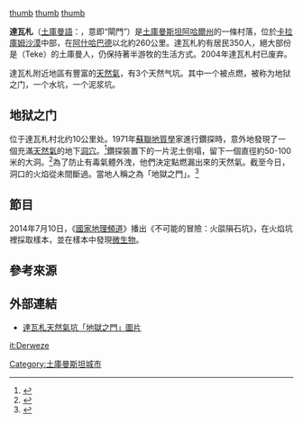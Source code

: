 
{{Infobox settlement
|official_name = 達瓦札
|native_name = Derweze
|image_skyline =
|imagesize =
|image_caption =
|image_flag =
|image_seal =
|image_map =
|map_caption =
|pushpin_map = Turkmenistan
|pushpin_label_position =bottom
|pushpin_mapsize        = 300
|pushpin_map_caption    =達瓦札於土庫曼斯坦的位置
|coordinates_region = TM
|subdivision_type = [[世界政區索引|國家]]
|subdivision_type1 = [[土庫曼斯坦省份|省份]]
|subdivision_name = {{TKM}}
|subdivision_name1 = [[阿哈爾州|阿哈爾州]]
|subdivision_type2 =
|subdivision_name2 =
|established_title =
|established_date =
|government_type =
|leader_title =
|leader_name =
|area_magnitude =
|area_total_sq_mi =
|area_total_km2 =
|area_land_sq_mi =
|area_land_km2 =
|area_urban_sq_mi =
|area_urban_km2 =
|area_metro_km2 =
|area_metro_sq_mi =
|population_as_of=1989年人口統計
|population_footnotes =
|population_total = 1,683
|population_urban =
|population_metro =
|population_density_sq_mi =
|population_density_km2 =
|timezone =
|utc_offset =
|timezone_DST =
|utc_offset_DST =
|latd=40 |latm=15 |lats=09.48|latNS=N
|longd=58|longm=26|longs=21.93|longEW=E
|coordinates_display    = display=inline,title
|elevation_footnotes=
|elevation_m =
|elevation_ft =
|postal_code_type =
|postal_code =
|area_code =
|website =
|footnotes =
}}
[[文件:The_Door_to_Hell.jpg|thumb]]
[[文件:Darvasa_gas_crater_panorama.jpg|thumb]]
[[文件:Darvaza.PNG|thumb]]

'''達瓦札'''（[[土庫曼語|土庫曼語]]：''{{lang|tk|Derweze}}''，意即“閘門”）是[[土庫曼斯坦|土庫曼斯坦]][[阿哈爾州|阿哈爾州]]的一條村落，位於[[卡拉庫姆沙漠|卡拉庫姆沙漠]]中部，在[[阿什哈巴德|阿什哈巴德]]以北約260公里。達瓦札約有居民350人，絕大部份是{{le|土庫曼部落|Turkmen tribes|塔克族}}（Teke）的土庫曼人，仍保持著半游牧的生活方式。2004年達瓦札村已废弃。

達瓦札附近地區有豐富的[[天然氣|天然氣]]，有3个天然气坑。其中一个被点燃，被称为地狱之门，一个水坑，一个泥浆坑。

==地狱之门==
{{main|地狱之门}}
位于達瓦札村北约10公里处。1971年[[蘇聯|蘇聯]][[地質學|地質學]]家進行鑽探時，意外地發現了一個充滿[[天然氣|天然氣]]的地下[[洞穴|洞穴]]。<ref>{{cite web |last=Kressmann |first=Jeremy |url=http://www.gadling.com/2008/03/25/turkmenistans-door-to-hell/ |title=Turkmenistan's "Door to Hell" |publisher=Gadling.com |date=2008-03-25 |accessdate=2014-03-02 |archive-date=2018-12-25 |archive-url=https://web.archive.org/web/20181225112751/http://gadling.com/2008/03/25/turkmenistans-door-to-hell/ |dead-url=no }}</ref>鑽探裝置下的一片泥土倒塌，留下一個直徑約50-100米的大洞。<ref>{{cite web |url=http://englishrussia.com/?p=1830 |title=Darvaz: The Door to Hell |publisher=English Russia |date=2008-03-25 |accessdate=2014-03-02 |archive-date=2010-03-01 |archive-url=https://web.archive.org/web/20100301083545/http://englishrussia.com/?p=1830 |dead-url=no }}</ref>為了防止有毒氣體外洩，他們決定點燃漏出來的天然氣。截至今日，洞口的火焰從未間斷過。當地人稱之為「地獄之門」。<ref>{{cite web |url=http://yourenotfromaroundhere.com/blog/hell-is-great-hell-turkmenistan/ |title=The Burning Gas Door to Hell in Darvaza, Turkmenistan |publisher=Yourenotfromaroundhere.com |date=2012-07-31 |accessdate=2014-03-02 |archive-date=2019-04-14 |archive-url=https://web.archive.org/web/20190414191734/https://yourenotfromaroundhere.com/blog/hell-is-great-hell-turkmenistan/ |dead-url=no }}</ref>

== 節目 ==
2014年7月10日，《[[國家地理頻道|國家地理頻道]]》播出《不可能的冒險：火燄隕石坑》，在火焰坑裡採取樣本，並在樣本中發現[[微生物|微生物]]。

==參考來源==
{{Reflist}}

== 外部連結 ==
{{Commons category|Derweze gas fire}}
* [https://web.archive.org/web/20110916194904/http://johnhbradley.com/pictures2.asp?var=070707darvaza 達瓦札天然氣坑「地獄之門」圖片]


[[Category:土庫曼斯坦城市|Category:土庫曼斯坦城市]]

[[it:Derweze|it:Derweze]]